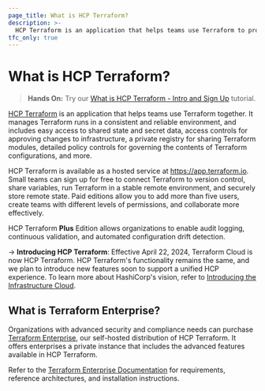 ```yaml
---
page_title: What is HCP Terraform?
description: >-
  HCP Terraform is an application that helps teams use Terraform to provision infrastructure. Learn how HCP Terraform can help you collaborate, manage remote state, and automate workflows.
tfc_only: true
---
```


# What is HCP Terraform?

> **Hands On:** Try our [What is HCP Terraform - Intro and Sign Up](/terraform/tutorials/cloud-get-started/cloud-sign-up) tutorial.

[HCP Terraform](https://cloud.hashicorp.com/products/terraform) is an application that helps teams use Terraform together. It manages Terraform runs in a consistent and reliable environment, and includes easy access to shared state and secret data, access controls for approving changes to infrastructure, a private registry for sharing Terraform modules, detailed policy controls for governing the contents of Terraform configurations, and more.

HCP Terraform is available as a hosted service at <https://app.terraform.io>. Small teams can sign up for free to connect Terraform to version control, share variables, run Terraform in a stable remote environment, and securely store remote state. Paid editions allow you to add more than five users, create teams with different levels of permissions, and collaborate more effectively.

HCP Terraform **Plus** Edition allows organizations to enable audit logging, continuous validation, and automated configuration drift detection.

-> **Introducing HCP Terraform**: Effective April 22, 2024, Terraform Cloud is now HCP Terraform. HCP Terraform's functionality remains the same, and we plan to introduce new features soon to support a unified HCP experience. To learn more about HashiCorp's vision, refer to [Introducing the Infrastructure Cloud](https://www.hashicorp.com/blog/introducing-the-infrastructure-cloud).

## What is Terraform Enterprise?

Organizations with advanced security and compliance needs can purchase [Terraform Enterprise](/terraform/enterprise), our self-hosted distribution of HCP Terraform. It offers enterprises a private instance that includes the advanced features available in HCP Terraform.

Refer to the [Terraform Enterprise Documentation](/terraform/enterprise) for requirements, reference architectures, and installation instructions.

